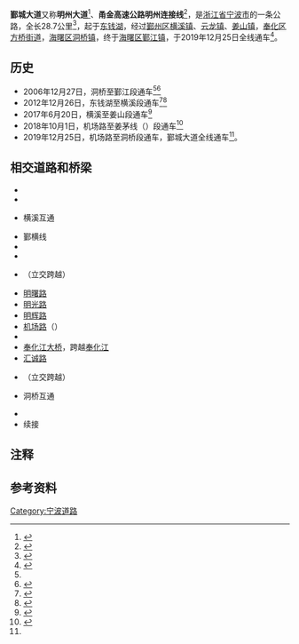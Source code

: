 {{about|[[海曙区|海曙区]]、[[奉化区|奉化区]]、[[鄞州区|鄞州区]]间2019年12月25日通车的道路|[[海曙区|海曙区]]、[[鄞州区|鄞州区]]之间1999年12月通车的道路|鄞县大道|[[海曙区|海曙区]]、[[鄞州区|鄞州区]]间2005年11月通车的道路|鄞州大道}}
{{Infobox street
|路牌类型=Ningbo
|道路方向=WE
|中文道路名称=鄞城大道
|道路名称拼音=YINCHENG DADAO
|图片=File:Yincheng Avenue 214 Provincial Highway Overpass.jpg
|图片说明=鄞城大道214省道跨线桥
|道路总长度=28.7
|行车线数量=4（洞桥至鄞江段）<br/>6（东钱湖至洞桥段）
|所在地区=[[浙江省|浙江省]][[宁波市|宁波市]][[鄞州区|鄞州区]]、[[奉化区|奉化区]]、[[海曙区|海曙区]]
|起点={{中国省道名|215|P=浙江}}
|终点={{中国县道名|013|鄞横线}}
|通车日期=2006年12月27日（洞桥至鄞江段）<br/>2012年12月26日（东钱湖至横溪段）<br/>2017年6月20日（横溪至姜山段）<br/>2018年10月1日（机场路至姜茅线段）<br/>2019年12月25日（全线）
}}
'''鄞城大道'''又称'''明州大道'''<ref>{{Cite web|title=有了鄞州大道鄞县大道 "鄞城大道"后年5月完工_中国宁波网_民生·城事|url=http://www.cnnb.com.cn/xinwen/system/2016/03/08/008477680.shtml|accessdate=2020-08-21|work=www.cnnb.com.cn|archive-date=2020-08-21|archive-url=https://web.archive.org/web/20200821030139/http://www.cnnb.com.cn/xinwen/system/2016/03/08/008477680.shtml|dead-url=no}}</ref>、'''甬金高速公路明州连接线'''<ref>{{Cite web|title=甬金高速明州连接线洞桥至鄞江段-高速-首页-新闻中心|url=http://www.cnnb.com.cn/xinwen/system/2006/08/07/005156260.shtml|accessdate=2020-08-21|work=www.cnnb.com.cn|archive-date=2020-08-21|archive-url=https://web.archive.org/web/20200821031830/http://www.cnnb.com.cn/xinwen/system/2006/08/07/005156260.shtml|dead-url=no}}</ref>，是[[浙江省|浙江省]][[宁波市|宁波市]]的一条公路，全长28.7公里<ref name=":0">{{Cite web|title=明州大道洞桥至云龙段计划年底开工 总投资约31亿-东钱湖,高速公路,发改委,鄞州区,17.502-中国宁波网-新闻中心|url=http://www.cnnb.com.cn/xinwen/system/2013/11/19/007907331.shtml|accessdate=2020-08-21|work=www.cnnb.com.cn|archive-date=2020-08-21|archive-url=https://web.archive.org/web/20200821034421/http://www.cnnb.com.cn/xinwen/system/2013/11/19/007907331.shtml|dead-url=no}}</ref>，起于[[宁波东钱湖旅游度假区|东钱湖]]{{Notetag|行政上属于[[鄞州区|鄞州区]][[东钱湖镇|东钱湖镇]]，由其管委会代管}}{{中国省道名|215|P=浙江}}，经过[[鄞州区|鄞州区]][[横溪镇_(宁波市)|横溪镇]]、[[云龙镇_(宁波市)|云龙镇]]、[[姜山镇_(宁波市)|姜山镇]]，[[奉化区|奉化区]][[方桥街道|方桥街道]]，[[海曙区|海曙区]][[洞桥镇_(宁波市)|洞桥镇]]，终于[[海曙区|海曙区]][[鄞江镇|鄞江镇]]{{中国县道名|013|鄞横线}}，于2019年12月25日全线通车<ref name="全线通车">{{Cite web|title=鄞城大道12月25日14时全线贯通 行驶限速每小时80公里-新闻中心-中国宁波网|url=http://news.cnnb.com.cn/system/2019/12/24/030112019.shtml|accessdate=2020-08-21|work=news.cnnb.com.cn|archive-date=2020-08-21|archive-url=https://web.archive.org/web/20200821023943/http://news.cnnb.com.cn/system/2019/12/24/030112019.shtml|dead-url=no}}</ref>。

==历史==
*2006年12月27日，洞桥至鄞江段通车<ref name=":0"/><ref>{{Cite book|title=鄞州年鉴2007|publisher=方志出版社|year=2007|isbn=978-7-80238-130-8|pages=199|chapter=交通·邮电·供电}}</ref>
*2012年12月26日，东钱湖至横溪段通车<ref>{{Cite web|title=鄞州日报数字报刊平台-甬金高速明州连接线东段今通车|url=http://yzrbepaper.cnnb.com.cn/html/2012-12/26/content_1_4.htm|access-date=2021-12-05|work=yzrbepaper.cnnb.com.cn|archive-date=2021-12-05|archive-url=https://web.archive.org/web/20211205121906/http://yzrbepaper.cnnb.com.cn/html/2012-12/26/content_1_4.htm|dead-url=no}}</ref><ref>{{Cite web|title=明州大道洞桥至云龙段计划年底开工 总投资约31亿-东钱湖,高速公路,发改委,鄞州区,17.502-中国宁波网-新闻中心|url=http://www.cnnb.com.cn/xinwen/system/2013/11/19/007907331.shtml|access-date=2021-11-04|work=www.cnnb.com.cn|archive-date=2020-08-21|archive-url=https://web.archive.org/web/20200821034421/http://www.cnnb.com.cn/xinwen/system/2013/11/19/007907331.shtml|dead-url=no}}</ref>
*2017年6月20日，横溪至姜山段通车<ref>{{Cite web|title=横溪至姜山车程不到5分钟！这条“捷径”明天试通车-新闻中心-中国宁波网|url=http://www.cnnb.com.cn/xinwen/system/2017/06/19/008647692.shtml|accessdate=2020-08-21|work=www.cnnb.com.cn|archive-date=2020-08-21|archive-url=https://web.archive.org/web/20200821041158/http://www.cnnb.com.cn/xinwen/system/2017/06/19/008647692.shtml|dead-url=no}}</ref>
*2018年10月1日，机场路至姜茅线（{{中国县道名|001|宁西线}}）段通车<ref>{{Cite web|title=鄞城大道建设新进展：机场路至姜茅线段10月1日试通车-新闻中心-中国宁波网|url=http://www.cnnb.com.cn/xinwen/system/2018/09/29/008792432.shtml|accessdate=2020-08-21|work=www.cnnb.com.cn|archive-date=2020-08-21|archive-url=https://web.archive.org/web/20200821042250/http://www.cnnb.com.cn/xinwen/system/2018/09/29/008792432.shtml|dead-url=no}}</ref>
*2019年12月25日，机场路至洞桥段通车，鄞城大道全线通车<ref name="全线通车"/>。

==相交道路和桥梁==
*{{中国省道名|215|P=浙江}}
*{{中国县道名|316|奉钱线}}
*{{China Expwy Name|G1523}}横溪互通
*鄞横线
*{{中国县道名|002|宁裘线}}
*{{中国县道名|009|姜丽路}}
*{{中国县道名|001|宁西线}}（立交跨越）
*[[明曙路|明曙路]]
*[[明光路|明光路]]
*[[明辉路|明辉路]]
*[[机场路_(宁波)|机场路]]（{{中国国道名|228}}）
*{{中国县道名|008|方阳北路}}
*[[鄞城大道奉化江大桥|奉化江大桥]]，跨越[[奉化江|奉化江]]
*[[汇诚路|汇诚路]]
*{{中国省道名|214|P=浙江}}（立交跨越）
*{{China Expwy Name|G1512}}洞桥互通
*{{中国县道名|013|鄞横线}}
*续接{{中国县道名|012|荷梁线}}

==注释==
{{NoteFoot}}
==参考资料==
{{Reflist}}
{{宁波道路网}}
[[Category:宁波道路|Category:宁波道路]]